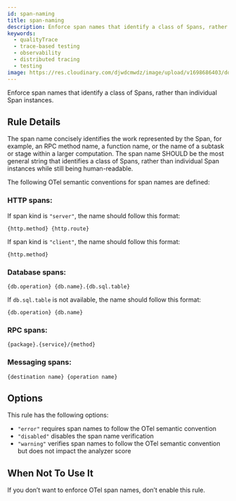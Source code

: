 ```yaml
---
id: span-naming
title: span-naming
description: Enforce span names that identify a class of Spans, rather than individual Span instances | The Tracetest Analyzer analyzes OpenTelemetry traces
keywords:
  - qualityTrace
  - trace-based testing
  - observability
  - distributed tracing
  - testing
image: https://res.cloudinary.com/djwdcmwdz/image/upload/v1698686403/docs/Blog_Thumbnail_14_rsvkmo.jpg
---
```


Enforce span names that identify a class of Spans, rather than individual Span instances.

## Rule Details

The span name concisely identifies the work represented by the Span, for example, an RPC method name, a function name, or the name of a subtask or stage within a larger computation. The span name SHOULD be the most general string that identifies a class of Spans, rather than individual Span instances while still being human-readable.

The following OTel semantic conventions for span names are defined:

### HTTP spans:

If span kind is `"server"`, the name should follow this format:

```
{http.method} {http.route}
```

If span kind is `"client"`, the name should follow this format:

```
{http.method}
```

### Database spans:

```
{db.operation} {db.name}.{db.sql.table}
```

If `db.sql.table` is not available, the name should follow this format:

```
{db.operation} {db.name}
```

### RPC spans:

```
{package}.{service}/{method}
```

### Messaging spans:

```
{destination name} {operation name}
```

## Options

This rule has the following options:

- `"error"` requires span names to follow the OTel semantic convention
- `"disabled"` disables the span name verification
- `"warning"` verifies span names to follow the OTel semantic convention but does not impact the analyzer score

## When Not To Use It

If you don’t want to enforce OTel span names, don’t enable this rule.
